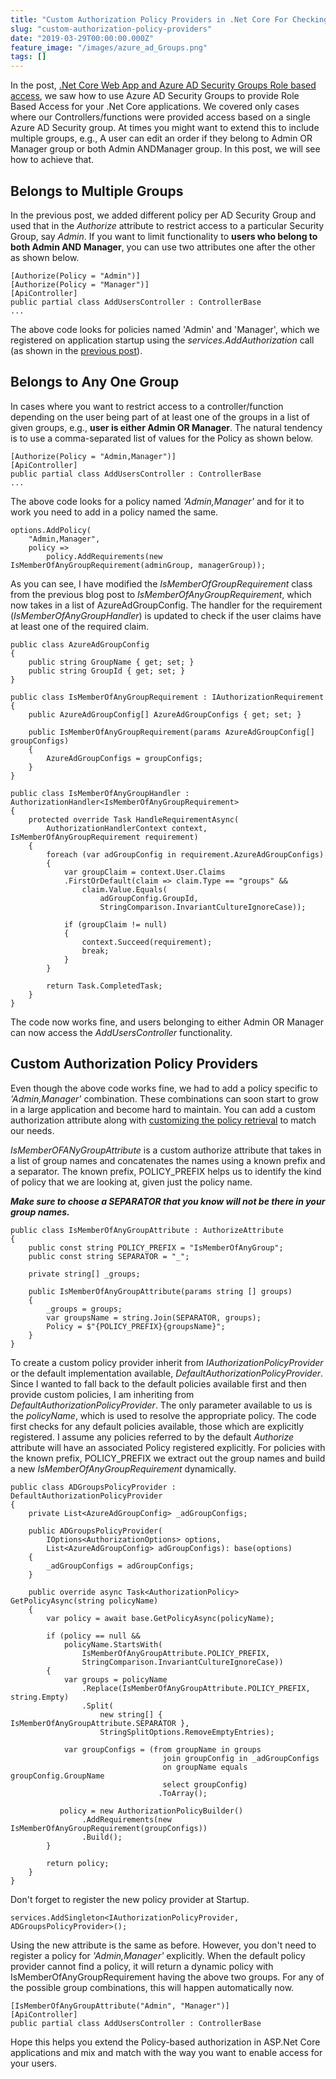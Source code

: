 ```yaml
---
title: "Custom Authorization Policy Providers in .Net Core For Checking Multiple Azure AD Security Groups"
slug: "custom-authorization-policy-providers"
date: "2019-03-29T00:00:00.000Z"
feature_image: "/images/azure_ad_Groups.png"
tags: []
---
```


In the post, [.Net Core Web App and Azure AD Security Groups Role based access](__GHOST_URL__/blog/dot-net-core-api-and-azure-ad-groups-based-access/), we saw how to use Azure AD Security Groups to provide Role Based Access for your .Net Core applications. We covered only cases where our Controllers/functions were provided access based on a single Azure AD Security group. At times you might want to extend this to include multiple groups, e.g., A user can edit an order if they belong to Admin OR Manager group or both Admin ANDManager group. In this post, we will see how to achieve that.

Belongs to Multiple Groups
--------------------------

In the previous post, we added different policy per AD Security Group and used that in the _Authorize_ attribute to restrict access to a particular Security Group, say _Admin_. If you want to limit functionality to **users who belong to both Admin AND Manager**, you can use two attributes one after the other as shown below.

    [Authorize(Policy = "Admin")]
    [Authorize(Policy = "Manager")]
    [ApiController]
    public partial class AddUsersController : ControllerBase
    ...
    

The above code looks for policies named 'Admin' and 'Manager', which we registered on application startup using the _services.AddAuthorization_ call (as shown in the [previous post](__GHOST_URL__/blog/dot-net-core-api-and-azure-ad-groups-based-access/)).

Belongs to Any One Group
------------------------

In cases where you want to restrict access to a controller/function depending on the user being part of at least one of the groups in a list of given groups, e.g., **user is either Admin OR Manager**. The natural tendency is to use a comma-separated list of values for the Policy as shown below.

    [Authorize(Policy = "Admin,Manager")]
    [ApiController]
    public partial class AddUsersController : ControllerBase
    ...
    

The above code looks for a policy named _'Admin,Manager'_ and for it to work you need to add in a policy named the same.

    options.AddPolicy(
        "Admin,Manager",
        policy =>
            policy.AddRequirements(new IsMemberOfAnyGroupRequirement(adminGroup, managerGroup));
    

As you can see, I have modified the _IsMemberOfGroupRequirement_ class from the previous blog post to _IsMemberOfAnyGroupRequirement_, which now takes in a list of AzureAdGroupConfig. The handler for the requirement (_IsMemberOfAnyGroupHandler_) is updated to check if the user claims have at least one of the required claim.

    public class AzureAdGroupConfig
    {
        public string GroupName { get; set; }
        public string GroupId { get; set; }
    }
    
    public class IsMemberOfAnyGroupRequirement : IAuthorizationRequirement
    {
        public AzureAdGroupConfig[] AzureAdGroupConfigs { get; set; }
    
        public IsMemberOfAnyGroupRequirement(params AzureAdGroupConfig[] groupConfigs)
        {
            AzureAdGroupConfigs = groupConfigs;
        }
    }
    
    public class IsMemberOfAnyGroupHandler : AuthorizationHandler<IsMemberOfAnyGroupRequirement>
    {
        protected override Task HandleRequirementAsync(
            AuthorizationHandlerContext context, IsMemberOfAnyGroupRequirement requirement)
        {
            foreach (var adGroupConfig in requirement.AzureAdGroupConfigs)
            {
                var groupClaim = context.User.Claims
                .FirstOrDefault(claim => claim.Type == "groups" &&
                    claim.Value.Equals(
                        adGroupConfig.GroupId,
                        StringComparison.InvariantCultureIgnoreCase));
    
                if (groupClaim != null)
                {
                    context.Succeed(requirement);
                    break;
                }
            }
    
            return Task.CompletedTask;
        }
    }
    

The code now works fine, and users belonging to either Admin OR Manager can now access the _AddUsersController_ functionality.

Custom Authorization Policy Providers
-------------------------------------

Even though the above code works fine, we had to add a policy specific to _'Admin,Manager'_ combination. These combinations can soon start to grow in a large application and become hard to maintain. You can add a custom authorization attribute along with [customizing the policy retrieval](https://docs.microsoft.com/en-us/aspnet/core/security/authorization/iauthorizationpolicyprovider?view=aspnetcore-2.2) to match our needs.

_IsMemberOFANyGroupAttribute_ is a custom authorize attribute that takes in a list of group names and concatenates the names using a known prefix and a separator. The known prefix, POLICY\_PREFIX helps us to identify the kind of policy that we are looking at, given just the policy name.

**_Make sure to choose a SEPARATOR that you know will not be there in your group names._**

    public class IsMemberOfAnyGroupAttribute : AuthorizeAttribute
    {
        public const string POLICY_PREFIX = "IsMemberOfAnyGroup";
        public const string SEPARATOR = "_";
    
        private string[] _groups;
    
        public IsMemberOfAnyGroupAttribute(params string [] groups)
        {
            _groups = groups;
            var groupsName = string.Join(SEPARATOR, groups);
            Policy = $"{POLICY_PREFIX}{groupsName}";
        }
    }
    

To create a custom policy provider inherit from _IAuthorizationPolicyProvider_ or the default implementation available, _DefaultAuthorizationPolicyProvider_. Since I wanted to fall back to the default policies available first and then provide custom policies, I am inheriting from _DefaultAuthorizationPolicyProvider_. The only parameter available to us is the _policyName_, which is used to resolve the appropriate policy. The code first checks for any default policies available, those which are explicitly registered. I assume any policies referred to by the default _Authorize_ attribute will have an associated Policy registered explicitly. For policies with the known prefix, POLICY\_PREFIX we extract out the group names and build a new _IsMemberOfAnyGroupRequirement_ dynamically.

    public class ADGroupsPolicyProvider : DefaultAuthorizationPolicyProvider
    {
        private List<AzureAdGroupConfig> _adGroupConfigs;
    
        public ADGroupsPolicyProvider(
            IOptions<AuthorizationOptions> options,
            List<AzureAdGroupConfig> adGroupConfigs): base(options)
        {
            _adGroupConfigs = adGroupConfigs;
        }
    
        public override async Task<AuthorizationPolicy> GetPolicyAsync(string policyName)
        {
            var policy = await base.GetPolicyAsync(policyName);
    
            if (policy == null &&
                policyName.StartsWith(
                    IsMemberOfAnyGroupAttribute.POLICY_PREFIX,
                    StringComparison.InvariantCultureIgnoreCase))
            {
                var groups = policyName
                    .Replace(IsMemberOfAnyGroupAttribute.POLICY_PREFIX, string.Empty)
                    .Split(
                        new string[] { IsMemberOfAnyGroupAttribute.SEPARATOR },
                        StringSplitOptions.RemoveEmptyEntries);
    
                var groupConfigs = (from groupName in groups
                                      join groupConfig in _adGroupConfigs
                                      on groupName equals groupConfig.GroupName
                                      select groupConfig)
                                     .ToArray();
    
               policy = new AuthorizationPolicyBuilder()
                    .AddRequirements(new IsMemberOfAnyGroupRequirement(groupConfigs))
                    .Build();
            }
    
            return policy;
        }
    }
    

Don't forget to register the new policy provider at Startup.

    services.AddSingleton<IAuthorizationPolicyProvider, ADGroupsPolicyProvider>();
    

Using the new attribute is the same as before. However, you don't need to register a policy for _'Admin,Manager'_ explicitly. When the default policy provider cannot find a policy, it will return a dynamic policy with IsMemberOfAnyGroupRequirement having the above two groups. For any of the possible group combinations, this will happen automatically now.

    [IsMemberOfAnyGroupAttribute("Admin", "Manager")]
    [ApiController]
    public partial class AddUsersController : ControllerBase
    

Hope this helps you extend the Policy-based authorization in ASP.Net Core applications and mix and match with the way you want to enable access for your users.